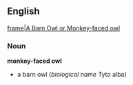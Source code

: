 == English ==
[[image:Barn.jpg|frame|A Barn Owl or Monkey-faced owl]]
=== Noun ===
'''monkey-faced owl'''
* a barn owl (''biological name'' Tyto alba)